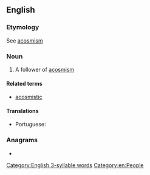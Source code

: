 ==English==

===Etymology===
See [[acosmism]]

===Noun===
{{en-noun}}

# A follower of [[acosmism]]

====Related terms====
* [[acosmistic]]

====Translations====
{{trans-top}}
* Portuguese: {{t|pt|acosmista|m|f}}
{{trans-mid}}
{{trans-bottom}}

===Anagrams===
* {{anagrams|en|a=acimosst|massicot|somatics}}

[[Category:English 3-syllable words]]
[[Category:en:People]]